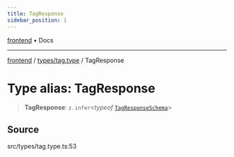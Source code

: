 ```yaml
---
title: TagResponse
sidebar_position: 1
---
```


[frontend](../../..) • Docs

***

[frontend](../../..) / [types/tag.type](..) / TagResponse

# Type alias: TagResponse

> **TagResponse**: `z.infer`\<*typeof* [`TagResponseSchema`](../variables/TagResponseSchema)\>

## Source

src/types/tag.type.ts:53
